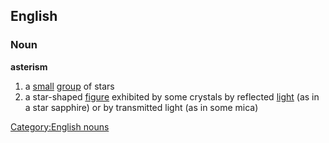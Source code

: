 ==English==
===Noun===
'''asterism'''

#a [[small]] [[group]] of stars
#a star-shaped [[figure]] exhibited by some crystals by reflected [[light]] (as in a star sapphire) or by transmitted light (as in some mica)

[[Category:English nouns]]